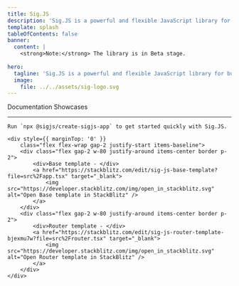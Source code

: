 ```yaml
---
title: Sig.JS
description: 'Sig.JS is a powerful and flexible JavaScript library for building web applications. It provides a range of features to help you create reactive, composable, and efficient applications.'
template: splash
tableOfContents: false
banner:
  content: |
    <strong>Note:</strong> The library is in Beta stage.
    		
hero:
  tagline: 'Sig.JS is a powerful and flexible JavaScript library for building web applications. It provides a range of features to help you create reactive, composable, and efficient applications.'
  image:
    file: ../../assets/sig-logo.svg
---
```




<div class="md:-mt-48">
	<LinkButton
		style={{ marginBottom: '2rem' }}
		iconPlacement='end'
		icon='right-arrow'
		href="/guides/components" 
		variant="secondary">Documentation</LinkButton>
	<LinkButton
		style={{ marginBottom: '2rem', marginLeft: '2rem' }}
		iconPlacement='end'
		icon='right-arrow'
		href="/showcases/performance/color-grid" 
		variant="secondary">Showcases</LinkButton>

---

	Run `npx @sigjs/create-sigjs-app` to get started quickly with Sig.JS.
	
	<div style={{ marginTop: '0' }}
		class="flex flex-wrap gap-2 justify-start items-baseline">
		<div class="flex gap-2 w-80 justify-around items-center border p-2">
			<div>Base template - </div>
			<a href="https://stackblitz.com/edit/sig-js-base-template?file=src%2Fapp.tsx" target="_blank">
				<img src="https://developer.stackblitz.com/img/open_in_stackblitz.svg" alt="Open Base template in StackBlitz" />
			</a>
		</div>
		<div class="flex gap-2 w-80 justify-around items-center border p-2">
			<div>Router template - </div>
			<a href="https://stackblitz.com/edit/sig-js-router-template-bjexmu7w?file=src%2Frouter.tsx" target="_blank">
				<img src="https://developer.stackblitz.com/img/open_in_stackblitz.svg" alt="Open Router template in StackBlitz" />
			</a>
		</div>
	</div>
</div>

